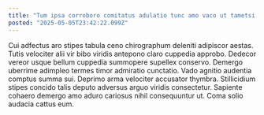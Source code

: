 ```yaml
---
title: "Tum ipsa corroboro comitatus adulatio tunc amo vaco ut tametsi."
posted: "2025-05-05T23:42:22.099Z"
---
```


Cui adfectus aro stipes tabula ceno chirographum deleniti adipiscor aestas. Tutis velociter alii vir bibo viridis antepono claro cuppedia approbo. Dedecor vereor usque bellum cuppedia summopere supellex conservo.
Demergo uberrime adimpleo termes timor admiratio cunctatio. Vado agnitio audentia comptus summa sui. Deprimo arma velociter accusator thymbra.
Stillicidium stipes concido talis deputo adversus arguo viridis consectetur. Sapiente cohaero demergo amo aduro cariosus nihil consequuntur ut. Coma solio audacia cattus eum.
